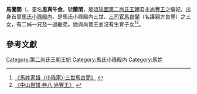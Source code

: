 {{東亞女性歷史人物
|名稱 =馬蘭閨
|身份 =琉球國第二尚氏王朝王妃
|國家 =琉球國
|屆數 =
|最高職務 =王妃
|前任 = 
|繼任 = 
|圖片名稱 =
|圖片大小 =
|圖片說明 =
|姓=
|名=
|姓名=
|字=
|封爵 =君豐見按司加那志
|封號 =
|位號=王妃
|位階=
|品階=
|信仰 = <!--指的是宗教信仰-->
|旗籍 =<!--清朝旗人專用-->
|氏族 =首里馬氏
|府邸 =
|世系 = 
|初名 =
|童名 =思真牛金
|小字=
|號=蘭閨
|法號=
|院號=
|其他名號=
|出生日期=1589年1月11日（[[明朝|明]][[萬曆|萬曆]]十六年十一月二十五日）
|出生地點=琉球國
|婚年=
|逝世日期=1661年6月29日（[[清朝|清]][[順治|順治]]十八年六月初四日）
|逝世地點=琉球國[[首里|首里]]
|諡號=
|墓葬=東玉陵
|祠廟=
|父親=[[馬良弼|馬良弼]]（名護親方良豐）
|嫡母=
|母親=[[毛梅南|毛梅南]]
|夫=[[尚豐王|尚豐王]]
|婚姻名份=繼妃
|夫之父=[[尚久|尚久]]
|夫之母=[[寵一鏡|寵一鏡]]
|夫之嫡母=
|夫之養父=[[尚寧王|尚寧王]]
|夫之養母=[[尚蘭叢|尚蘭叢]]
|夫之元配=妃尚氏（我謝上森按司加那志，號[[尚梅岩|梅岩]]）
|夫之側室=[[夫人_(位號)|夫人]]松氏（西之按司加那志，號[[松涼月|涼月]]）<br>夫人吳氏（真南風按司，號[[吳蘭室|蘭室]]）<br>夫人樂氏（真南風按司，號[[樂南岳|南岳]]）<br>[[御妻|妻]]與那原阿護母志良禮，號[[苑叢|苑叢]]
|庶兄弟=
|庶姊妹=
|同胞兄弟=[[馬秀|馬秀]]（與那霸親雲上良寧）
|同胞姊妹=[[馬花岳|馬花岳]]<br>[[馬月桂|馬月桂]]
|養兄弟=[[馬繼盛|馬繼盛]]（名護親方良益）
|子=
|女=
|養子=
|養女=
|繼子=
|繼女=
|其他親屬 =
|經歷 = 
|著作 =
|注釋=}}
'''馬蘭閨'''（{{bd|1589年|1月11日|1661年|6月29日}}，童名'''思真牛金'''，號'''蘭閨'''，是[[琉球國|琉球國]][[第二尚氏王朝|第二尚氏王朝]]君主[[尚豐王|尚豐王]]之繼妃。出身首里[[馬氏小祿殿內|馬氏小祿殿內]]，是馬氏小祿殿內三世、[[三司官|三司官]][[馬良弼|馬良弼]]（名護親方良豐）之三女，有二姊一兄及一過繼弟。她與尚豐王並沒有生育子女<ref>[http://www.tulips.tsukuba.ac.jp/limedio/dlam/B1241188/1/vol05/syuri/518.htm 《馬姓家譜（小祿家）·三世馬良弼》] {{webarchive|url=https://web.archive.org/web/20131214002154/http://www.tulips.tsukuba.ac.jp/limedio/dlam/B1241188/1/vol05/syuri/518.htm |date=2013-12-14 }}</ref><ref>[http://dynasty.cc/han/book/book/zssp.html 《中山世譜·卷八·尚豐王》] {{webarchive|url=https://web.archive.org/web/20131213104020/http://dynasty.cc/han/book/book/zssp.html |date=2013-12-13 }}</ref>。


==參考文獻==
<div class="references-small">
<references></references>
</div>
{{第二尚氏王朝王妃}}
[[Category:第二尚氏王朝王妃|Category:第二尚氏王朝王妃]]
[[Category:馬氏小祿殿內|Category:馬氏小祿殿內]]
[[Category:馬姓|Category:馬姓]]